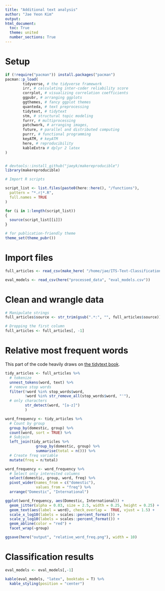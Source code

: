 ```yaml
---
title: "Additional text analysis"
author: "Jae Yeon Kim"
output:
html_document:
  toc: True
  theme: united
  number_sections: True
---
```


# Setup

```r

if (!require("pacman")) install.packages("pacman")
pacman::p_load(
        tidyverse, # the tidyverse framework
        irr, # calculating inter-coder reliability score
        corrplot, # visualizing correlation coefficients
        ggpubr, # arranging ggplots
        ggthemes, # fancy ggplot themes
        quanteda, # text preprocessing
        tidytext, # tidytext
        stm, # structural topic modeling
        furrr, # multiprocessing
        patchwork, # arranging images,
        future, # parallel and distributed computing
        purrr, # functional programming
        keyATM, # keyATM
        here, # reproducibility
        kableExtra # dplyr 2 latex
)


# devtools::install_github("jaeyk/makereproducible")
library(makereproducible)

# Import R scripts

script_list <- list.files(paste0(here::here(), "/functions"),
  pattern = "*.r|*.R",
  full.names = TRUE
)

for (i in 1:length(script_list))
{
  source(script_list[[i]])
}

# for publication-friendly theme
theme_set(theme_pubr())

```

# Import files

```r

full_articles <- read_csv(make_here( "/home/jae/ITS-Text-Classification/processed_data/df.csv"))

eval_models <- read_csv(here("processed_data", "eval_models.csv"))
```

# Clean and wrangle data

```r

# Manipulate strings
full_articles$source <- str_trim(gsub(".*:", "", full_articles$source))

# Dropping the first column
full_articles <- full_articles[, -1]

```

# Relative most frequent words

This part of the code heavily draws on [the tidytext book](https://www.tidytextmining.com/twitter.html).

```r

tidy_articles <- full_articles %>%
  # tokenize
  unnest_tokens(word, text) %>%
  # remove stop words
  filter(!word %in% stop_words$word,
         !word %in% str_remove_all(stop_words$word, "'"),
  # only characters
         str_detect(word, "[a-z]")
         )

```

```r

word_frequency <- tidy_articles %>%
  # Count by group
  group_by(domestic, group) %>%
  count(word, sort = TRUE) %>%
  # Subjoin
  left_join(tidy_articles %>%
              group_by(domestic, group) %>%
              summarise(total = n())) %>%
  # Create freq variable
  mutate(freq = n/total)

```

```r

word_frequency <- word_frequency %>%
  # Select only interested columns
  select(domestic, group, word, freq) %>%
  pivot_wider(names_from = c("domestic"),
              values_from = "freq") %>%
  arrange("Domestic", "International")

```

```r
ggplot(word_frequency, aes(Domestic, International)) +
  geom_jitter(alpha = 0.03, size = 2.5, width = 0.25, height = 0.25) +
  geom_text(aes(label = word), check_overlap =  TRUE, vjust = 1.5) +
  scale_x_log10(labels = scales::percent_format()) +
  scale_y_log10(labels = scales::percent_format()) +
  geom_abline(color = "red") +
  facet_wrap(~group)

ggsave(here("output", "relative_word_freq.png"), width = 10)
```

# Classification results 

\begin{tabular}{lrrr}
\toprule
Models & Accuracy & Precision & Recall\\
\midrule
Lasso & 0.63 & 0.64 & 0.71\\
Bayes & 0.68 & 0.73 & 0.68\\
XGBoost & 0.67 & 0.67 & 0.78\\
\bottomrule
\end{tabular}

```r

eval_models <- eval_models[,-1]

kable(eval_models, "latex", booktabs = T) %>%
  kable_styling(position = "center")

```
